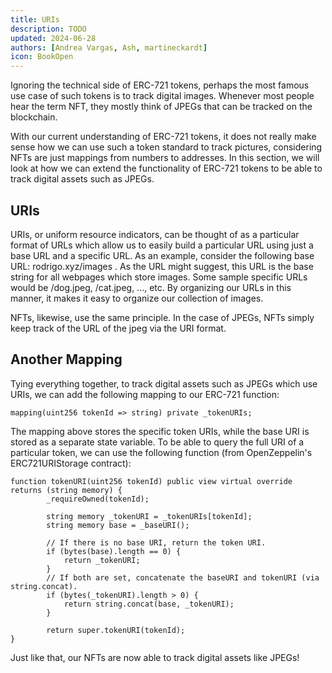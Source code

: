 ```yaml
---
title: URIs
description: TODO
updated: 2024-06-28
authors: [Andrea Vargas, Ash, martineckardt]
icon: BookOpen
---
```

Ignoring the technical side of ERC-721 tokens, perhaps the most famous use case of such tokens is to track digital images. Whenever most people hear the term NFT, they mostly think of JPEGs that can be tracked on the blockchain. 

With our current understanding of ERC-721 tokens, it does not really make sense how we can use such a token standard to track pictures, considering NFTs are just mappings from numbers to addresses. In this section, we will look at how we can extend the functionality of ERC-721 tokens to be able to track digital assets such as JPEGs.

## URIs

URIs, or uniform resource indicators, can be thought of as a particular format of URLs which allow us to easily build a particular URL using just a base URL and a specific URL. As an example, consider the following base URL: rodrigo.xyz/images . As the URL might suggest, this URL is the base string for all webpages which store images. Some sample specific URLs would be /dog.jpeg, /cat.jpeg, ..., etc. By organizing our URLs in this manner, it makes it easy to organize our collection of images. 

NFTs, likewise, use the same principle. In the case of JPEGs, NFTs simply keep track of the URL of the jpeg via the URI format.

## Another Mapping

Tying everything together, to track digital assets such as JPEGs which use URIs, we can add the following mapping to our ERC-721 function:

```solidity
mapping(uint256 tokenId => string) private _tokenURIs;
```

The mapping above stores the specific token URIs, while the base URI is stored as a separate state variable. To be able to query the full URI of a particular token, we can use the following function (from OpenZeppelin's ERC721URIStorage contract):

```solidity
function tokenURI(uint256 tokenId) public view virtual override returns (string memory) {
        _requireOwned(tokenId);
​
        string memory _tokenURI = _tokenURIs[tokenId];
        string memory base = _baseURI();
​
        // If there is no base URI, return the token URI.
        if (bytes(base).length == 0) {
            return _tokenURI;
        }
        // If both are set, concatenate the baseURI and tokenURI (via string.concat).
        if (bytes(_tokenURI).length > 0) {
            return string.concat(base, _tokenURI);
        }
​
        return super.tokenURI(tokenId);
}
```

Just like that, our NFTs are now able to track digital assets like JPEGs!